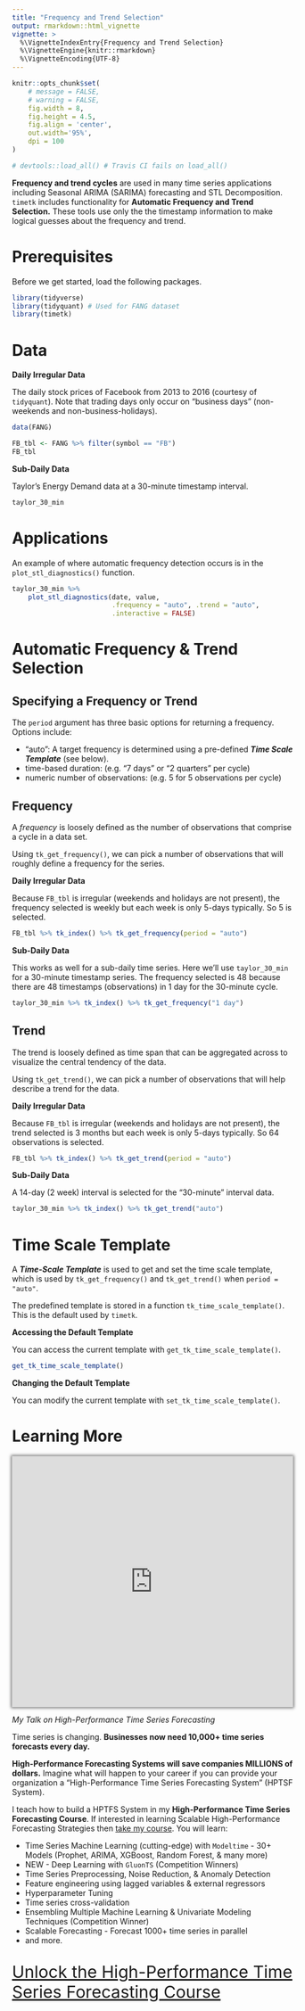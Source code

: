 ---
title: "Frequency and Trend Selection"
output: rmarkdown::html_vignette
vignette: >
  %\VignetteIndexEntry{Frequency and Trend Selection}
  %\VignetteEngine{knitr::rmarkdown}
  %\VignetteEncoding{UTF-8}
---

```{r, echo = FALSE, message = FALSE, warning = FALSE}
knitr::opts_chunk$set(
    # message = FALSE,
    # warning = FALSE,
    fig.width = 8, 
    fig.height = 4.5,
    fig.align = 'center',
    out.width='95%', 
    dpi = 100
)

# devtools::load_all() # Travis CI fails on load_all()
```

__Frequency and trend cycles__ are used in many time series applications including Seasonal ARIMA (SARIMA) forecasting and STL Decomposition. `timetk` includes functionality for __Automatic Frequency and Trend Selection.__ These tools use only the the timestamp information to make logical guesses about the frequency and trend.


# Prerequisites

Before we get started, load the following packages.

```{r, message = F, warning=FALSE}
library(tidyverse)
library(tidyquant) # Used for FANG dataset
library(timetk)
```

# Data

__Daily Irregular Data__

The daily stock prices of Facebook from 2013 to 2016 (courtesy of `tidyquant`). Note that trading days only occur on "business days" (non-weekends and non-business-holidays).

```{r}
data(FANG)

FB_tbl <- FANG %>% filter(symbol == "FB")
FB_tbl
```

__Sub-Daily Data__

Taylor's Energy Demand data at a 30-minute timestamp interval. 

```{r}
taylor_30_min
```


# Applications

An example of where automatic frequency detection occurs is in the `plot_stl_diagnostics()` function. 

```{r, fig.height=8}
taylor_30_min %>%
    plot_stl_diagnostics(date, value, 
                         .frequency = "auto", .trend = "auto",
                         .interactive = FALSE)
```


# Automatic Frequency & Trend Selection

## Specifying a Frequency or Trend 

The `period` argument has three basic options for returning a frequency. Options include:

- "auto": A target frequency is determined using a pre-defined ___Time Scale Template___ (see below).
- time-based duration: (e.g. "7 days" or "2 quarters" per cycle)
- numeric number of observations: (e.g. 5 for 5 observations per cycle)

## Frequency

A _frequency_ is loosely defined as the number of observations that comprise a cycle in a data set.

Using `tk_get_frequency()`, we can pick a number of observations that will roughly define a frequency for the series. 

__Daily Irregular Data__

Because `FB_tbl` is irregular (weekends and holidays are not present), the frequency selected is weekly but each week is only 5-days typically. So 5 is selected. 

```{r, message = TRUE}
FB_tbl %>% tk_index() %>% tk_get_frequency(period = "auto")
```

__Sub-Daily Data__

This works as well for a sub-daily time series. Here we'll use `taylor_30_min` for a 30-minute timestamp series. The frequency selected is 48 because there are 48 timestamps (observations) in 1 day for the 30-minute cycle. 

```{r}
taylor_30_min %>% tk_index() %>% tk_get_frequency("1 day")
```

## Trend

The trend is loosely defined as time span that can be aggregated across to visualize the central tendency of the data.

Using `tk_get_trend()`, we can pick a number of observations that will help describe a trend for the data.

__Daily Irregular Data__

Because `FB_tbl` is irregular (weekends and holidays are not present), the trend selected is 3 months but each week is only 5-days typically. So 64 observations is selected. 

```{r, message = TRUE}
FB_tbl %>% tk_index() %>% tk_get_trend(period = "auto")
```

__Sub-Daily Data__

A 14-day (2 week) interval is selected for the "30-minute" interval data. 

```{r}
taylor_30_min %>% tk_index() %>% tk_get_trend("auto")
```



# Time Scale Template

A ___Time-Scale Template___ is used to get and set the time scale template, which is used by `tk_get_frequency()` and `tk_get_trend()` when `period = "auto"`.

The predefined template is stored in a function `tk_time_scale_template()`. This is the default used by `timetk`.

__Accessing the Default Template__

You can access the current template with `get_tk_time_scale_template()`.

```{r}
get_tk_time_scale_template()
```


__Changing the Default Template__

You can modify the current template with `set_tk_time_scale_template()`.


# Learning More

<p>
	<iframe width="100%" height="450" src="https://www.youtube.com/embed/elQb4VzRINg" frameborder="0" allow="accelerometer; autoplay; encrypted-media; gyroscope; picture-in-picture" allowfullscreen="" style="box-shadow: 0 0 5px 2px rgba(0, 0, 0, .5);"><span id="selection-marker-1" class="redactor-selection-marker"></span><span id="selection-marker-1" class="redactor-selection-marker"></span><span id="selection-marker-1" class="redactor-selection-marker"></span><span id="selection-marker-1" class="redactor-selection-marker"></span>
	</iframe>
</p>

_My Talk on High-Performance Time Series Forecasting_

Time series is changing. __Businesses now need 10,000+ time series forecasts every day.__ 

 __High-Performance Forecasting Systems will save companies MILLIONS of dollars.__ Imagine what will happen to your career if you can provide your organization a "High-Performance Time Series Forecasting System" (HPTSF System).

I teach how to build a HPTFS System in my __High-Performance Time Series Forecasting Course__. If interested in learning Scalable High-Performance Forecasting Strategies then [take my course](https://university.business-science.io/p/ds4b-203-r-high-performance-time-series-forecasting). You will learn:

- Time Series Machine Learning (cutting-edge) with `Modeltime` - 30+ Models (Prophet, ARIMA, XGBoost, Random Forest, & many more)
- NEW - Deep Learning with `GluonTS` (Competition Winners)
- Time Series Preprocessing, Noise Reduction, & Anomaly Detection
- Feature engineering using lagged variables & external regressors
- Hyperparameter Tuning
- Time series cross-validation
- Ensembling Multiple Machine Learning & Univariate Modeling Techniques (Competition Winner)
- Scalable Forecasting - Forecast 1000+ time series in parallel
- and more.

<p class="text-center" style="font-size:30px;">
<a href="https://university.business-science.io/p/ds4b-203-r-high-performance-time-series-forecasting">Unlock the High-Performance Time Series Forecasting Course</a>
</p>
